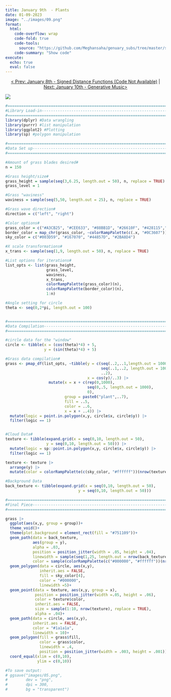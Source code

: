 ```yaml
---
title: January 9th  - Plants
date: 01-09-2023
image: "../images/09.png"
format:
  html:
    code-overflow: wrap
    code-fold: true
    code-tools:
      source: "https://github.com/Meghansaha/genuary_subs/tree/master/submissions/scripts/09_plants.R"
    code-summary: "Show code"
execute:
  echo: true
  eval: false
---
```


<center>[\< Prev: January 8th - Signed Distance Functions (Code Not Available)](day_08.qmd) \| [Next: January 10th - Generative Music\>](day_10.qmd)</center>

![](/images/09.png){fig-alt="An image of grass blades up close outside with a sky and some clouds within a black circular frame in the center. The background is a patterned red color." fig-align="center"}

```r
#=============================================================================#
#Library Load-in---------------------------------------------------------------
#=============================================================================#
library(dplyr) #Data wrangling
library(purrr) #list manipulation
library(ggplot2) #Plotting
library(sp) #polygon manipulation

#=============================================================================#
#Data Set up-------------------------------------------------------------------
#=============================================================================#

#Amount of grass blades desired#
n = 150

#Grass height/size#
grass_height = sample(seq(3,6.25, length.out = 50), n, replace = TRUE)
grass_level = 1

#Grass "waviness"
waviness = sample(seq(5,50, length.out = 25), n, replace = TRUE)

#Grass wave direction#
direction = c("left", "right")

#Color options#
grass_color = c("#A3CB25", "#CEE633", "#88BB1D", "#26610F", "#428115","#0C3607")
border_color = map_chr(grass_color, ~colorRampPalette(c(.x, "#0C3607"))(10)[7])
sky_color = c("#003D59", "#167070", "#44857D", "#2BA8D4")

#X scale transformations#
x_trans <- sample(seq(1,9, length.out = 50), n, replace = TRUE)

#List options for iterations#
list_opts <- list(grass_height,
                  grass_level,
                  waviness,
                  x_trans,
                  colorRampPalette(grass_color)(n),
                  colorRampPalette(border_color)(n),
                  1:n)

#Angle setting for circle
theta <- seq(0,2*pi, length.out = 100)


#=============================================================================#
#Data Compilation--------------------------------------------------------------
#=============================================================================#

#circle data for the "window"
circle <- tibble(x = (cos(theta)*4) + 5,
                 y = (sin(theta)*4) + 5)

#Grass data compilation#
grass <- pmap_df(list_opts, ~tibble(y = c(seq(..2,..1,length.out = 1000),
                                          seq(..1,..2, length.out = 1000),
                                          ..2),
                                    x = cos(y)/..3) |>
                   mutate(x = x + c(rep(0,1000),
                                    seq(0,.5, length.out = 1000),
                                    0),
                          group = paste0("plant",..7),
                          fill = ..5,
                          color = ..6,
                          x = x + ..4)) |>
  mutate(logic = point.in.polygon(x,y, circle$x, circle$y)) |>
  filter(logic == 1)


#Cloud Data#
texture <- tibble(expand.grid(x = seq(0,10, length.out = 50),
                  y = seq(0,10, length.out = 50))) |>
  mutate(logic = sp::point.in.polygon(x,y, circle$x, circle$y)) |>
  filter(logic == 1) 

texture <- texture |>
  arrange(y) |>
  mutate(color = colorRampPalette(c(sky_color, "#ffffff"))(nrow(texture)))

#Background Data
back_texture <- tibble(expand.grid(x = seq(0,10, length.out = 50),
                                y = seq(0,10, length.out = 50)))

#=============================================================================#
#Final Piece-------------------------------------------------------------------
#=============================================================================#

grass |>
  ggplot(aes(x,y, group = group))+
  theme_void()+
  theme(plot.background = element_rect(fill = "#751109"))+
  geom_path(data = back_texture, 
            aes(group = y), 
            alpha = .03,
            position = position_jitter(width = .05, height = .04),
            linewidth = sample(seq(1,25, length.out = nrow(back_texture))), 
            color = sample(colorRampPalette(c("#000000", "#ffffff"))(nrow(back_texture))))+
  geom_polygon(data = circle, aes(x,y), 
               inherit.aes = FALSE, 
               fill = sky_color[4], 
               color = "#000000", 
               linewidth =5)+
  geom_point(data = texture, aes(x,y, group = x),
             position = position_jitter(width =.05, height = .06), 
             color = texture$color, 
             inherit.aes = FALSE,  
             size = sample(1:10, nrow(texture), replace = TRUE), 
             alpha = .04)+
  geom_path(data = circle, aes(x,y), 
            inherit.aes = FALSE, 
            color = "#1a1a1a", 
            linewidth = 10)+
  geom_polygon(fill = grass$fill, 
               color = grass$color, 
               linewidth = .4, 
               position = position_jitter(width = .003, height = .001))+
  coord_equal(xlim = c(0,10), 
              ylim = c(0,10))

#To save output:
# ggsave("images/05.png",
#        dev = "png",
#        dpi = 300,
#        bg = "transparent")
```
